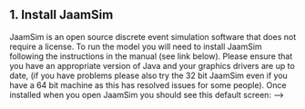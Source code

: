 ## 1. Install JaamSim
JaamSim is an open source discrete event simulation software that does not require a license. To run the model you will need to install JaamSim following the instructions in the manual (see link below). Please ensure that you have an appropriate version of Java and your graphics drivers are up to date, (if you have problems please also try the 32 bit JaamSim even if you have a 64 bit machine as this has resolved issues for some people). Once installed when you open JaamSim you should see this default screen: --->				


